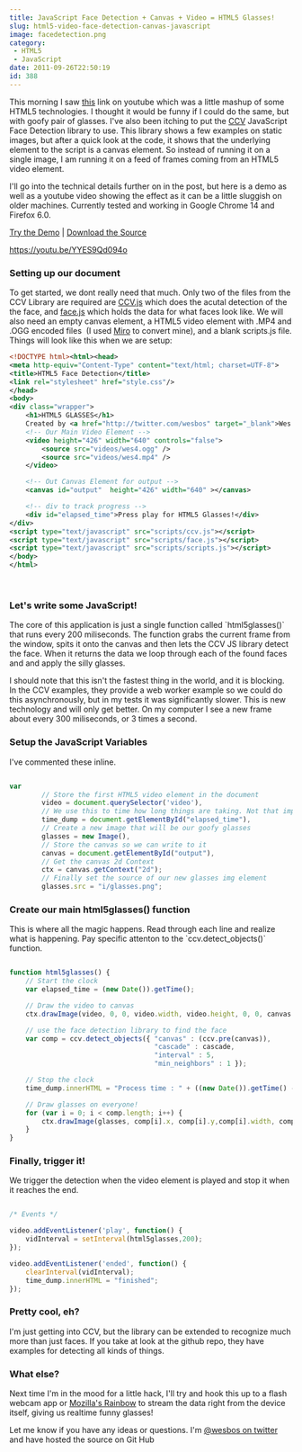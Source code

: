 ---
title: JavaScript Face Detection + Canvas + Video = HTML5 Glasses!
slug: html5-video-face-detection-canvas-javascript
image: facedetection.png
category:
 - HTML5
 - JavaScript
date: 2011-09-26T22:50:19
id: 388
---

This morning I saw <a href="https://youtu.be/EBxDyr--HIY" target="_blank">this</a> link on youtube which was a little mashup of some HTML5 technologies. I thought it would be funny if I could do the same, but with goofy pair of glasses. I've also been itching to put the <a title="JavaScript Face Detection" href="https://github.com/liuliu/ccv" target="_blank">CCV</a> JavaScript Face Detection library to use. This library shows a few examples on static images, but after a quick look at the code, it shows that the underlying element to the script is a canvas element. So instead of running it on a single image, I am running it on a feed of frames coming from an HTML5 video element.

I'll go into the technical details further on in the post, but here is a demo as well as a youtube video showing the effect as it can be a little sluggish on older machines. Currently tested and working in Google Chrome 14 and Firefox 6.0. 

<a href="http://wesbos.com/demos/html5-face-detection/" target="_blank">Try the Demo</a>   |  <a href="https://github.com/wesbos/HTML5-Face-Detection" target="_blank">Download the Source</a>

https://youtu.be/YYES9Qd094o

<h3>Setting up our document</h3>
To get started, we dont really need that much. Only two of the files from the CCV Library are required are <a title="CCV.JS Face Detection" href="https://github.com/liuliu/ccv/blob/stable/js/ccv.js" target="_blank">CCV.js</a> which does the acutal detection of the the face, and <a href="https://github.com/liuliu/ccv/blob/stable/js/face.js" target="_blank">face.js</a> which holds the data for what faces look like. We will also need an empty canvas element, a HTML5 video element with .MP4 and .OGG encoded files  (I used <a href="http://www.mirovideoconverter.com/" target="_blank">Miro</a> to convert mine), and a blank scripts.js file. Things will look like this when we are setup:

```xml
<!DOCTYPE html><html><head>
<meta http-equiv="Content-Type" content="text/html; charset=UTF-8">
<title>HTML5 Face Detection</title>
<link rel="stylesheet" href="style.css"/>
</head>
<body>
<div class="wrapper">
	<h1>HTML5 GLASSES</h1>
	Created by <a href="http://twitter.com/wesbos" target="_blank">Wes Bos</a>. See full details <a href="">here.</a>
	<!-- Our Main Video Element -->
	<video height="426" width="640" controls="false">
		<source src="videos/wes4.ogg" />
		<source src="videos/wes4.mp4" />
	</video>

	<!-- Out Canvas Element for output -->
	<canvas id="output"  height="426" width="640" ></canvas>

	<!-- div to track progress -->
	<div id="elapsed_time">Press play for HTML5 Glasses!</div>
</div>
<script type="text/javascript" src="scripts/ccv.js"></script>
<script type="text/javascript" src="scripts/face.js"></script>
<script type="text/javascript" src="scripts/scripts.js"></script>
</body>
</html>

```
 

<h3>Let's write some JavaScript!</h3>
The core of this application is just a single function called `html5glasses()` that runs every 200 miliseconds. The function grabs the current frame from the window, spits it onto the canvas and then lets the CCV JS library detect the face. When it  returns the data we loop through each of the found faces and and apply the silly glasses.

I should note that this isn't the fastest thing in the world, and it is blocking. In the CCV examples, they provide a web worker example so we could do this asynchronously, but in my tests it was significantly slower. This is new technology and will only get better. On my computer I see a new frame about every 300 miliseconds, or 3 times a second.

<h3>Setup the JavaScript Variables</h3>
I've commented these inline.

```js

var
		// Store the first HTML5 video element in the document
		video = document.querySelector('video'),
		// We use this to time how long things are taking. Not that important..
		time_dump = document.getElementById("elapsed_time"),
		// Create a new image that will be our goofy glasses
		glasses = new Image(),
		// Store the canvas so we can write to it
		canvas = document.getElementById("output"),
		// Get the canvas 2d Context
		ctx = canvas.getContext("2d");
		// Finally set the source of our new glasses img element
		glasses.src = "i/glasses.png";

```

<h3>Create our main html5glasses() function</h3>
This is where all the magic happens. Read through each line and realize what is happening. Pay specific attenton to the `ccv.detect_objects()` function.


```js

function html5glasses() {
	// Start the clock
	var elapsed_time = (new Date()).getTime();

	// Draw the video to canvas
	ctx.drawImage(video, 0, 0, video.width, video.height, 0, 0, canvas.width, canvas.height);

	// use the face detection library to find the face
	var comp = ccv.detect_objects({ "canvas" : (ccv.pre(canvas)),
									"cascade" : cascade,
									"interval" : 5,
									"min_neighbors" : 1 });

	// Stop the clock
	time_dump.innerHTML = "Process time : " + ((new Date()).getTime() - elapsed_time).toString() + "ms";

	// Draw glasses on everyone!
	for (var i = 0; i < comp.length; i++) {
		ctx.drawImage(glasses, comp[i].x, comp[i].y,comp[i].width, comp[i].height);
	}
}

```

<h3>Finally, trigger it!</h3>
We trigger the detection when the video element is played and stop it when it reaches the end.

```js

/* Events */

video.addEventListener('play', function() {
	vidInterval = setInterval(html5glasses,200);
});

video.addEventListener('ended', function() {
	clearInterval(vidInterval);
	time_dump.innerHTML = "finished";
});

```

<h3> Pretty cool, eh? </h3>
I'm just getting into CCV, but the library can be extended to recognize much more than just faces. If you take at look at the github repo, they have examples for detecting all kinds of things.

<h3>What else?</h3>
Next time I'm in the mood for a little hack, I'll try and hook this up to a flash webcam app or <a href="http://mozillalabs.com/rainbow/" target="_blank">Mozilla's Rainbow</a> to stream the data right from the device itself, giving us realtime funny glasses!

Let me know if you have any ideas or questions. I'm <a href="http://twitter.com/wesbos" target="_blank">@wesbos on twitter</a> and have hosted the source on Git Hub
